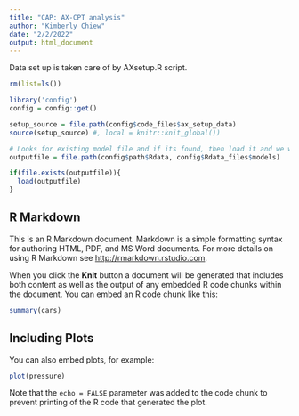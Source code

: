 ```yaml
---
title: "CAP: AX-CPT analysis"
author: "Kimberly Chiew"
date: "2/2/2022"
output: html_document
---
```


Data set up is taken care of by AXsetup.R script. 
```r
rm(list=ls())

library('config')
config = config::get()

setup_source = file.path(config$code_files$ax_setup_data)
source(setup_source) #, local = knitr::knit_global())

# Looks for existing model file and if its found, then load it and we will now have our previous models in the environment
outputfile = file.path(config$path$Rdata, config$Rdata_files$models)

if(file.exists(outputfile)){
  load(outputfile)
}

```

## R Markdown

This is an R Markdown document. Markdown is a simple formatting syntax for authoring HTML, PDF, and MS Word documents. For more details on using R Markdown see <http://rmarkdown.rstudio.com>.

When you click the **Knit** button a document will be generated that includes both content as well as the output of any embedded R code chunks within the document. You can embed an R code chunk like this:

```r
summary(cars)
```

## Including Plots

You can also embed plots, for example:

```r
plot(pressure)
```

Note that the `echo = FALSE` parameter was added to the code chunk to prevent printing of the R code that generated the plot.
